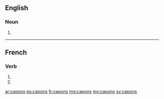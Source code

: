 ==English==

===Noun===
{{head|en|plural}}

# {{plural of|capon|lang=en}}

----

==French==

===Verb===
{{fr-verb-form}}

# {{inflection of|caper||1|p|pres|indc|lang=fr}}
# {{inflection of|caper||1|p|impr|lang=fr}}

[[ar:capons]]
[[eo:capons]]
[[fr:capons]]
[[mg:capons]]
[[my:capons]]
[[sv:capons]]
